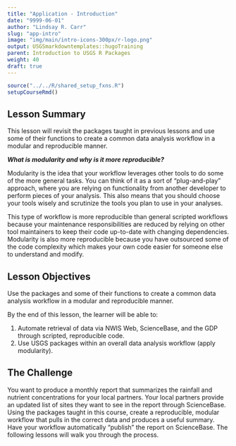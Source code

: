 ```yaml
---
title: "Application - Introduction"
date: "9999-06-01"
author: "Lindsay R. Carr"
slug: "app-intro"
image: "img/main/intro-icons-300px/r-logo.png"
output: USGSmarkdowntemplates::hugoTraining
parent: Introduction to USGS R Packages
weight: 40
draft: true
---
```


```r
source("../../R/shared_setup_fxns.R")
setupCourseRmd()
```

## Lesson Summary

This lesson will revisit the packages taught in previous lessons and use some of their functions to create a common data analysis workflow in a modular and reproducible manner. 

**_What is modularity and why is it more reproducible?_**

Modularity is the idea that your workflow leverages other tools to do some of the more general tasks. You can think of it as a sort of "plug-and-play" approach, where you are relying on functionality from another developer to perform pieces of your analysis. This also means that you should choose your tools wisely and scrutinize the tools you plan to use in your analyses. 

This type of workflow is more reproducible than general scripted workflows because your maintenance responsibilities are reduced by relying on other tool maintainers to keep their code up-to-date with changing dependencies. Modularity is also more reproducible because you have outsourced some of the code complexity which makes your own code easier for someone else to understand and modify. 

## Lesson Objectives

Use the packages and some of their functions to create a common data analysis workflow in a modular and reproducible manner.

By the end of this lesson, the learner will be able to:

1. Automate retrieval of data via NWIS Web, ScienceBase, and the GDP through scripted, reproducible code.
2. Use USGS packages within an overall data analysis workflow (apply modularity).

## The Challenge

You want to produce a monthly report that summarizes the rainfall and nutrient concentrations for your local partners. Your local partners provide an updated list of sites they want to see in the report through ScienceBase. Using the packages taught in this course, create a reproducible, modular workflow that pulls in the correct data and produces a useful summary. Have your workflow automatically "publish" the report on ScienceBase. The following lessons will walk you through the process.
